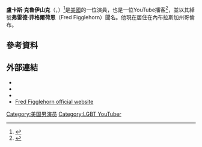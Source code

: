 {{Infobox person
|name= 盧卡斯·克魯伊山克<br/>Lucas Cruikshank
|image=Lucas Cruikshank by Gage Skidmore.jpg
|image_size=
|alt=
|caption= 2014年的克魯伊山克
|birth_name= Lucas Alan Cruikshank
|birth_date= {{Birth date and age|1993|8|29|mf=y}}
|birth_place= [[美國|美國]][[內布拉斯加州|內布拉斯加州]][[哥倫布_(內布拉斯加州)|哥倫布]]
|residence=
|nationality= {{USA}}
|other_names= 弗雷德·菲格爾荷恩（Fred Figglehorn）
|citizenship=
|alma_mater=
|occupation= {{flatlist|
* [[藝人|藝人]]
* YouTuber
}}
|years_active= 2005–現在
|known_for= {{link-en|弗雷德·費格勒荷恩|Fred Figglehorn|FRED}}的扮演者
|title=
|awards=
|website= {{URL|http://www.heyitsfred.com/}}
{{URL|https://www.youtube.com/Lucas/}}
}}
'''盧卡斯·克魯伊山克'''（'''{{lang-en|Lucas Cruikshank}}'''，{{bd|1993年|8月29日}}）<ref name="YT DML">{{cite web|last1=Cruikshank|first1=Lucas|title=Draw My Life - Lucas Cruikshank|url=https://www.youtube.com/watch?v=w-p1xx8kkhA|publisher=YouTube|accessdate=October 27, 2014|format=Adobe Flash|date=Mar 14, 2013|quote=Unofficial transcript is at [http://lybio.net/tag/lucas-alan-cruikshank Lybio.net]|archive-date=2016-01-24|archive-url=https://web.archive.org/web/20160124105032/https://www.youtube.com/watch?v=w-p1xx8kkhA|dead-url=no}}</ref>是[[美國|美國]]的一位演員，也是一位YouTube播客<ref name="Ind">{{cite news |url=http://www.independent.co.uk/news/media/online/andrew-keen-on-new-media-kids-with-cameras-lead-the-way-in-giving-web-users-their-daily-fred-878508.html |title=Andrew Keen on New Media: Kids with cameras lead the way in giving web users their daily Fred |work=[[The_Independent|The Independent]] |author=Andrew Keen |date=July 28, 2008 |accessdate=October 26, 2008 |archive-date=2021-04-17 |archive-url=https://web.archive.org/web/20210417153311/https://www.independent.co.uk/news/media/online/andrew-keen-on-new-media-kids-with-cameras-lead-the-way-in-giving-web-users-their-daily-fred-878508.html |dead-url=no }}</ref>，並以其綽號'''弗雷德·菲格爾荷恩'''（Fred Figglehorn）聞名。他現在居住在內布拉斯加州哥倫布。
==參考資料==
{{reflist}}
==外部連結==
{{Commonscat|Lucas Cruikshank|盧卡斯·克魯伊山克}}
* {{IMDb name|2928381|Lucas Cruikshank}}
* {{YouTube|channel=lucas|Lucas}}
* {{YouTube|channel=fred|Fred}}
* [https://web.archive.org/web/20080927033137/http://fredfigglehorn.com/ Fred Figglehorn official website]

[[Category:美国男演员|Category:美国男演员]]
[[Category:LGBT_YouTuber|Category:LGBT YouTuber]]